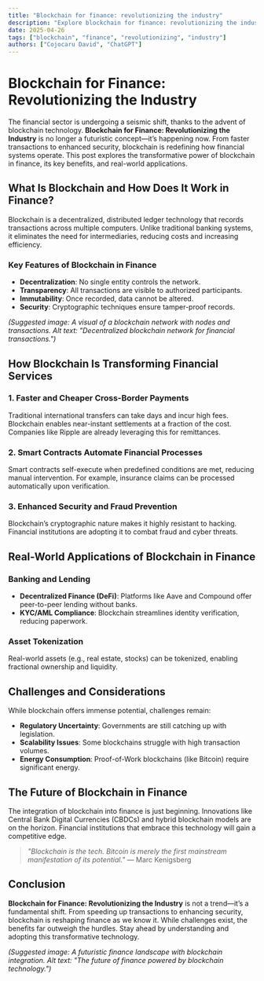 ```yaml
---
title: "Blockchain for finance: revolutionizing the industry"
description: "Explore blockchain for finance: revolutionizing the industry in this detailed guide, offering insights, strategies, and practical tips to enhance your understanding and application of the topic."
date: 2025-04-26
tags: ["blockchain", "finance", "revolutionizing", "industry"]
authors: ["Cojocaru David", "ChatGPT"]
---
```


# Blockchain for Finance: Revolutionizing the Industry  

The financial sector is undergoing a seismic shift, thanks to the advent of blockchain technology. **Blockchain for Finance: Revolutionizing the Industry** is no longer a futuristic concept—it’s happening now. From faster transactions to enhanced security, blockchain is redefining how financial systems operate. This post explores the transformative power of blockchain in finance, its key benefits, and real-world applications.  

## What Is Blockchain and How Does It Work in Finance?  

Blockchain is a decentralized, distributed ledger technology that records transactions across multiple computers. Unlike traditional banking systems, it eliminates the need for intermediaries, reducing costs and increasing efficiency.  

### Key Features of Blockchain in Finance  
- **Decentralization**: No single entity controls the network.  
- **Transparency**: All transactions are visible to authorized participants.  
- **Immutability**: Once recorded, data cannot be altered.  
- **Security**: Cryptographic techniques ensure tamper-proof records.  

*(Suggested image: A visual of a blockchain network with nodes and transactions. Alt text: "Decentralized blockchain network for financial transactions.")*  

## How Blockchain Is Transforming Financial Services  

### 1. Faster and Cheaper Cross-Border Payments  
Traditional international transfers can take days and incur high fees. Blockchain enables near-instant settlements at a fraction of the cost. Companies like Ripple are already leveraging this for remittances.  

### 2. Smart Contracts Automate Financial Processes  
Smart contracts self-execute when predefined conditions are met, reducing manual intervention. For example, insurance claims can be processed automatically upon verification.  

### 3. Enhanced Security and Fraud Prevention  
Blockchain’s cryptographic nature makes it highly resistant to hacking. Financial institutions are adopting it to combat fraud and cyber threats.  

## Real-World Applications of Blockchain in Finance  

### Banking and Lending  
- **Decentralized Finance (DeFi)**: Platforms like Aave and Compound offer peer-to-peer lending without banks.  
- **KYC/AML Compliance**: Blockchain streamlines identity verification, reducing paperwork.  

### Asset Tokenization  
Real-world assets (e.g., real estate, stocks) can be tokenized, enabling fractional ownership and liquidity.  

## Challenges and Considerations  

While blockchain offers immense potential, challenges remain:  
- **Regulatory Uncertainty**: Governments are still catching up with legislation.  
- **Scalability Issues**: Some blockchains struggle with high transaction volumes.  
- **Energy Consumption**: Proof-of-Work blockchains (like Bitcoin) require significant energy.  

## The Future of Blockchain in Finance  

The integration of blockchain into finance is just beginning. Innovations like Central Bank Digital Currencies (CBDCs) and hybrid blockchain models are on the horizon. Financial institutions that embrace this technology will gain a competitive edge.  

> *"Blockchain is the tech. Bitcoin is merely the first mainstream manifestation of its potential."* — Marc Kenigsberg  

## Conclusion  

**Blockchain for Finance: Revolutionizing the Industry** is not a trend—it’s a fundamental shift. From speeding up transactions to enhancing security, blockchain is reshaping finance as we know it. While challenges exist, the benefits far outweigh the hurdles. Stay ahead by understanding and adopting this transformative technology.  

*(Suggested image: A futuristic finance landscape with blockchain integration. Alt text: "The future of finance powered by blockchain technology.")*

